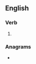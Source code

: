 ==English==

===Verb===
{{head|en|verb form}}

# {{en-past of|mussitate}}

===Anagrams===
* {{anagrams|en|dismutates}}